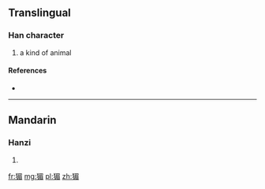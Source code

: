 ==Translingual==

===Han character===
{{Han char|rn=94|rad=犬|as=09|sn=12|four=|canj=大竹日竹山 (KHAHU)}}

# a kind of animal

====References====
* {{Han ref|kx=0716.040|dkj=20561|hdz=21361.010|uh=7338|ud=29496}}

----

==Mandarin==

===Hanzi===
{{cmn-hanzi|pin=[[méi]] ([[mei2]])|wg=mei<sup>2</sup>}}

# {{defn|lang=cmn|sort=犬09}}

[[fr:猸]]
[[mg:猸]]
[[pl:猸]]
[[zh:猸]]